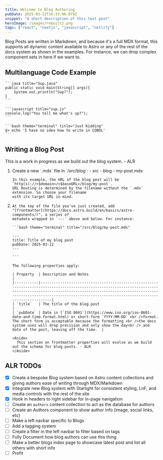 ```yaml
---
title: Welcome to Blog Authoring
pubDate: 2025-03-22T16:33:06.079Z
snippet: "A short description of this test post"
heroImage: /images/rebuilt2.png
tags: ["react", "nextjs", "javascript", "netlify"]
---
```



Blog Posts are written in Markdown, and because it's a full MDX format, this supports all
dynamic content available to Astro or any of the rest of the docs system as shown in the examples.
For instance, we can drop complex component sets in here if we want to.

## Multilanguage Code Example

<Tabs>
  <TabItem label="Java">
  
    ```java title="Sup.java"
    public static void main(String[] args){
        System.out.println("Sup?");
    }
    ```

  </TabItem>
  <TabItem label="JavaScript">
  
    ```javascript title="sup.js"
    console.log("You tell me what's up?");
    ```
  
  </TabItem>
  <TabItem label="COBOL">
  
    ```bash theme="terminal" title="Just Kidding"
    $> echo 'I have no idea how to write in COBOL'
    ```
  
  </TabItem>
</Tabs>

## Writing a Blog Post

<Aside>
  This is a work in progress as we build out the blog system. - ALR
</Aside>

<Steps>
<ol>
  <li> 
    Create a new `.mdx` file in `/src/blog`:
    <FileTree>
    - src
      - blog
        - my-post.mdx
    </FileTree>

    In this example, the URL of the blog post will be `http(s)://<$domain>/<$baseURL>/blog/my-post`. 
    URL Routing is determined by the filename without the `.mdx` extension. So choose your filename 
    with its target URL in mind.
  </li>
  <li>

    At the top of the file you've just created, add 
    "[frontmatter](https://docs.astro.build/en/basics/astro-components/)", a series of 
    metadata wrapped in `---` above and below. For instance:

    ```bash theme="terminal" title="/src/blog/my-post.mdx"

    ---
    title: Title of my blog post
    pubDate: 2025-03-22
    ---

    ```

    The following properties apply:

    | Property  | Description and Notes                                                                                                                                                                                                                                                           |
    |-----------|---------------------------------------------------------------------------------------------------------------------------------------------------------------------------------------------------------------------------------------------------------------------------------|
    | `title`   | The title of the blog post                                                                                                                                                                                                                                                      |
    | `pubDate` | Date in [`ISO 8601`](https://www.iso.org/iso-8601-date-and-time-format.html) or short-form `YYYY-MM-DD` <br />format. The short form is acceptable because the formatting <br />the docs system uses will drop precision and only show the day<br /> and date of the post, leaving off the time.  |

    <Aside>
      This section on frontmatter properties will evolve as we build out the schema for blog posts. - ALR
    </Aside>

  </li>
</ol>

</Steps>

## ALR TODOs

* [x] Create a bespoke Blog system based on Astro content collections and giving authors ease of writing through MDX/Markdown 
* [x] Integrate new Blog system with Starlight for consistent styling, LnF, and media controls with the rest of the site
* [x] Hook in headers to right sidebar for in-page navigation
* [ ] Create an `authors` content collection to act as the database for authors
* [ ] Create an Authors component to show author info (image, social links, etc)
* [ ] Make a left navbar specific to Blogs
* [ ] Add a tagging system
* [ ] Create a filter in the left navbar to filter based on tags
* [ ] Fully Document how blog authors can use this thing
* [ ] Make a better blogs index page to showcase latest post and list all others with short info
* [ ] Profit
